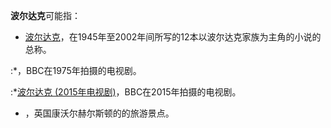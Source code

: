 '''波尔达克'''可能指：

* [[波尔达克|波尔达克]]，{{tsl|en|Winston Graham|温斯顿·格瑞艾姆}}在1945年至2002年间所写的12本以波尔达克家族为主角的小说的总称。
:*{{tsl|en|Poldark (1975 TV series)|波尔达克 (1975年电视剧)}}，BBC在1975年拍摄的电视剧。
:*[[波尔达克_(2015年电视剧)|波尔达克 (2015年电视剧)]]，BBC在2015年拍摄的电视剧。
*{{tsl|en|Poldark Mine|波尔达克矿}}，英国康沃尔赫尔斯顿的的旅游景点。

{{disambig|Cat=四字消歧义|Bo}}